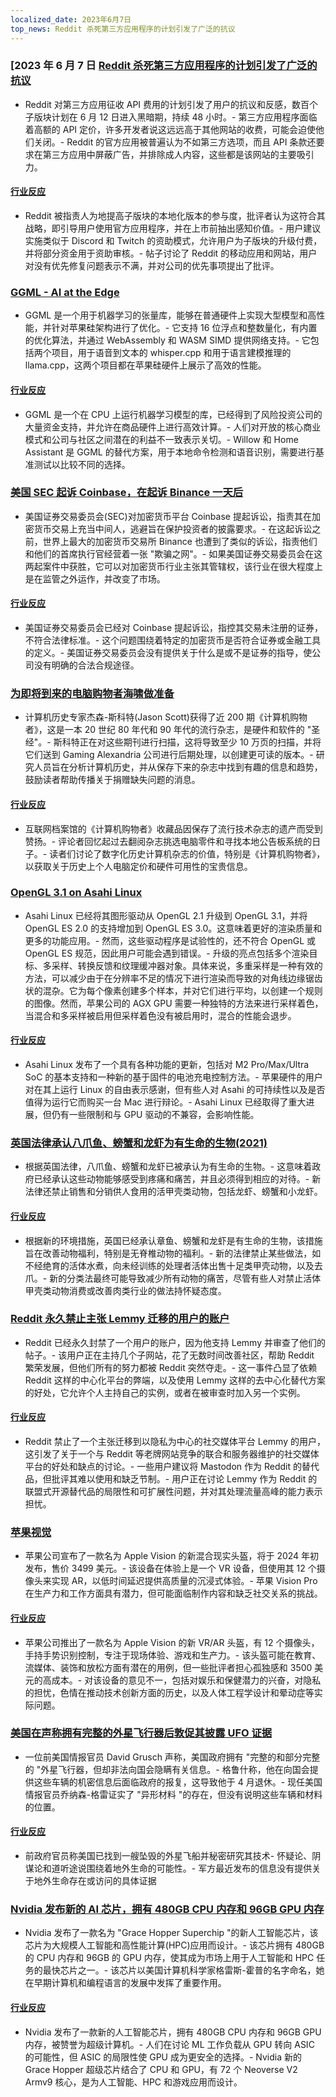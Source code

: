 ```yaml
---
localized_date: 2023年6月7日
top_news: Reddit 杀死第三方应用程序的计划引发了广泛的抗议
---
```




<CallToAction />

<Steps>

### [2023 年 6 月 7 日 [Reddit 杀死第三方应用程序的计划引发了广泛的抗议](https://arstechnica.com/gadgets/2023/06/reddits-plan-to-kill-third-party-apps-sparks-widespread-protests/)

- Reddit 对第三方应用征收 API 费用的计划引发了用户的抗议和反感，数百个子版块计划在 6 月 12 日进入黑暗期，持续 48 小时。- 第三方应用程序面临着高额的 API 定价，许多开发者说这远远高于其他网站的收费，可能会迫使他们关闭。- Reddit 的官方应用被普遍认为不如第三方选项，而且 API 条款还要求在第三方应用中屏蔽广告，并排除成人内容，这些都是该网站的主要吸引力。

#### [行业反应](http://news.ycombinator.com/item?id=36210805)

- Reddit 被指责人为地提高子版块的本地化版本的参与度，批评者认为这符合其战略，即引导用户使用官方应用程序，并在上市前抽出感知价值。- 用户建议实施类似于 Discord 和 Twitch 的资助模式，允许用户为子版块的升级付费，并将部分资金用于资助审核。- 帖子讨论了 Reddit 的移动应用和网站，用户对没有优先修复问题表示不满，并对公司的优先事项提出了批评。

### [GGML - AI at the Edge](http://ggml.ai)

- GGML 是一个用于机器学习的张量库，能够在普通硬件上实现大型模型和高性能，并针对苹果硅架构进行了优化。- 它支持 16 位浮点和整数量化，有内置的优化算法，并通过 WebAssembly 和 WASM SIMD 提供网络支持。- 它包括两个项目，用于语音到文本的 whisper.cpp 和用于语言建模推理的 llama.cpp，这两个项目都在苹果硅硬件上展示了高效的性能。

#### [行业反应](http://news.ycombinator.com/item?id=36215651)

- GGML 是一个在 CPU 上运行机器学习模型的库，已经得到了风险投资公司的大量资金支持，并允许在商品硬件上进行高效计算。- 人们对开放的核心商业模式和公司与社区之间潜在的利益不一致表示关切。- Willow 和 Home Assistant 是 GGML 的替代方案，用于本地命令检测和语音识别，需要进行基准测试以比较不同的选择。

### [美国 SEC 起诉 Coinbase，在起诉 Binance 一天后](https://www.reuters.com/legal/us-sec-sues-coinbase-over-failure-register-2023-06-06/)

- 美国证券交易委员会(SEC)对加密货币平台 Coinbase 提起诉讼，指责其在加密货币交易上充当中间人，逃避旨在保护投资者的披露要求。- 在这起诉讼之前，世界上最大的加密货币交易所 Binance 也遭到了类似的诉讼，指责他们和他们的首席执行官经营着一张 "欺骗之网"。- 如果美国证券交易委员会在这两起案件中获胜，它可以对加密货币行业主张其管辖权，该行业在很大程度上是在监管之外运作，并改变了市场。

#### [行业反应](http://news.ycombinator.com/item?id=36212120)

- 美国证券交易委员会已经对 Coinbase 提起诉讼，指控其交易未注册的证券，不符合法律标准。- 这个问题围绕着特定的加密货币是否符合证券或金融工具的定义。- 美国证券交易委员会没有提供关于什么是或不是证券的指导，使公司没有明确的合法合规途径。

### [为即将到来的电脑购物者海啸做准备](http://ascii.textfiles.com/archives/5543)

- 计算机历史专家杰森-斯科特(Jason Scott)获得了近 200 期《计算机购物者》，这是一本 20 世纪 80 年代和 90 年代的流行杂志，是硬件和软件的 "圣经"。- 斯科特正在对这些期刊进行扫描，这将导致至少 10 万页的扫描，并将它们送到 Gaming Alexandria 公司进行后期处理，以创建更可读的版本。- 研究人员旨在分析计算机历史，并从保存下来的杂志中找到有趣的信息和趋势，鼓励读者帮助传播关于捐赠缺失问题的消息。

#### [行业反应](http://news.ycombinator.com/item?id=36206526)

- 互联网档案馆的《计算机购物者》收藏品因保存了流行技术杂志的遗产而受到赞扬。- 评论者回忆起过去翻阅杂志挑选电脑零件和寻找本地公告板系统的日子。- 读者们讨论了数字化历史计算机杂志的价值，特别是《计算机购物者》，以获取关于历史上个人电脑定价和硬件可用性的宝贵信息。

### [OpenGL 3.1 on Asahi Linux](https://asahilinux.org/2023/06/opengl-3-1-on-asahi-linux/)

- Asahi Linux 已经将其图形驱动从 OpenGL 2.1 升级到 OpenGL 3.1，并将 OpenGL ES 2.0 的支持增加到 OpenGL ES 3.0。这意味着更好的渲染质量和更多的功能应用。- 然而，这些驱动程序是试验性的，还不符合 OpenGL 或 OpenGL ES 规范，因此用户可能会遇到错误。- 升级的亮点包括多个渲染目标、多采样、转换反馈和纹理缓冲器对象。具体来说，多重采样是一种有效的方法，可以减少由于在分辨率不足的情况下进行渲染而导致的对角线边缘锯齿状的混杂。它为每个像素创建多个样本，并对它们进行平均，以创建一个规则的图像。然而，苹果公司的 AGX GPU 需要一种独特的方法来进行采样着色，当混合和多采样被启用但采样着色没有被启用时，混合的性能会退步。

#### [行业反应](http://news.ycombinator.com/item?id=36212674)

- Asahi Linux 发布了一个具有各种功能的更新，包括对 M2 Pro/Max/Ultra SoC 的基本支持和一种新的基于固件的电池充电控制方法。- 苹果硬件的用户对在其上运行 Linux 的自由表示感谢，但有些人对 Asahi 的可持续性以及是否值得为运行它而购买一台 Mac 进行辩论。- Asahi Linux 已经取得了重大进展，但仍有一些限制和与 GPU 驱动的不兼容，会影响性能。

### [英国法律承认八爪鱼、螃蟹和龙虾为有生命的生物(2021)](https://www.lse.ac.uk/News/Latest-news-from-LSE/2021/k-November-21/Octopuses-crabs-and-lobsters-welfare-protection)

- 根据英国法律，八爪鱼、螃蟹和龙虾已被承认为有生命的生物。- 这意味着政府已经承认这些动物能够感受到疼痛和痛苦，并且必须得到相应的对待。- 新法律还禁止销售和分销供人食用的活甲壳类动物，包括龙虾、螃蟹和小龙虾。

#### [行业反应](http://news.ycombinator.com/item?id=36216959)

- 根据新的环境措施，英国已经承认章鱼、螃蟹和龙虾是有生命的生物，该措施旨在改善动物福利，特别是无脊椎动物的福利。- 新的法律禁止某些做法，如不经绝育的活体水煮，向未经训练的处理者活体出售十足类甲壳动物，以及去爪。- 新的分类法最终可能导致减少所有动物的痛苦，尽管有些人对禁止活体甲壳类动物消费或改善肉类行业的做法持怀疑态度。

### [Reddit 永久禁止主张 Lemmy 迁移的用户的账户](https://lemmy.ml/post/1152281)

- Reddit 已经永久封禁了一个用户的账户，因为他支持 Lemmy 并审查了他们的帖子。- 该用户正在主持几个子网站，花了无数时间改善社区，帮助 Reddit 繁荣发展，但他们所有的努力都被 Reddit 突然夺走。- 这一事件凸显了依赖 Reddit 这样的中心化平台的弊端，以及使用 Lemmy 这样的去中心化替代方案的好处，它允许个人主持自己的实例，或者在被审查时加入另一个实例。

#### [行业反应](http://news.ycombinator.com/item?id=36215914)

- Reddit 禁止了一个主张迁移到以隐私为中心的社交媒体平台 Lemmy 的用户，这引发了关于一个与 Reddit 等老牌网站竞争的联合和服务器维护的社交媒体平台的好处和缺点的讨论。- 一些用户建议将 Mastodon 作为 Reddit 的替代品，但批评其难以使用和缺乏节制。- 用户正在讨论 Lemmy 作为 Reddit 的联盟式开源替代品的局限性和可扩展性问题，并对其处理流量高峰的能力表示担忧。

### [苹果视觉](https://stratechery.com/2023/apple-vision/)

- 苹果公司宣布了一款名为 Apple Vision 的新混合现实头盔，将于 2024 年初发布，售价 3499 美元。- 该设备在体验上是一个 VR 设备，但使用其 12 个摄像头来实现 AR，以低时间延迟提供高质量的沉浸式体验。- 苹果 Vision Pro 在生产力和工作方面具有潜力，但可能面临制作内容和缺乏社交关系的挑战。

#### [行业反应](http://news.ycombinator.com/item?id=36211788)

- 苹果公司推出了一款名为 Apple Vision 的新 VR/AR 头盔，有 12 个摄像头，手持手势识别控制，专注于现场体验、游戏和生产力。- 该头盔可能在教育、流媒体、装饰和放松方面有潜在的用例，但一些批评者担心孤独感和 3500 美元的高成本。- 对该设备的意见不一，包括对娱乐和保健潜力的兴奋，对隐私的担忧，色情在推动技术创新方面的历史，以及人体工程学设计和晕动症等实际问题。

### [美国在声称拥有完整的外星飞行器后敦促其披露 UFO 证据](https://www.theguardian.com/world/2023/jun/06/whistleblower-ufo-alien-tech-spacecraft)

- 一位前美国情报官员 David Grusch 声称，美国政府拥有 "完整的和部分完整的 "外星飞行器，但却非法向国会隐瞒有关信息。- 格鲁什称，他在向国会提供这些车辆的机密信息后面临政府的报复，这导致他于 4 月退休。- 现任美国情报官员乔纳森-格雷证实了 "异形材料 "的存在，但没有说明这些车辆和材料的位置。

#### [行业反应](http://news.ycombinator.com/item?id=36216745)

- 前政府官员称美国已找到一艘坠毁的外星飞船并秘密研究其技术- 怀疑论、阴谋论和道听途说围绕着地外生命的可能性。- 军方最近发布的信息没有提供关于地外生命存在或访问的具体证据

### [Nvidia 发布新的 AI 芯片，拥有 480GB CPU 内存和 96GB GPU 内存](https://www.nvidia.com/en-us/data-center/grace-hopper-superchip/)

- Nvidia 发布了一款名为 "Grace Hopper Superchip "的新人工智能芯片，该芯片为大规模人工智能和高性能计算(HPC)应用而设计。- 该芯片拥有 480GB 的 CPU 内存和 96GB 的 GPU 内存，使其成为市场上用于人工智能和 HPC 任务的最快芯片之一。- 该芯片以美国计算机科学家格雷斯-霍普的名字命名，她在早期计算机和编程语言的发展中发挥了重要作用。

#### [行业反应](http://news.ycombinator.com/item?id=36209047)

- Nvidia 发布了一款新的人工智能芯片，拥有 480GB CPU 内存和 96GB GPU 内存，被赞誉为超级计算机。- 人们在讨论 ML 工作负载从 GPU 转向 ASIC 的可能性，但 ASIC 的局限性使 GPU 成为更安全的选择。- Nvidia 新的 Grace Hopper 超级芯片结合了 CPU 和 GPU，有 72 个 Neoverse V2 Armv9 核心，是为人工智能、HPC 和游戏应用而设计。

</Steps>
